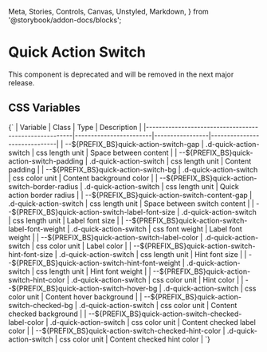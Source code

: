   Meta,
  Stories,
  Controls,
  Canvas,
  Unstyled,
  Markdown,
} from '@storybook/addon-docs/blocks';


<Meta of={DQuickActionSwitchStories} />

# Quick Action Switch

<Unstyled>
  <DAlert theme="danger">
    <span>This component is deprecated and will be removed in the next major release.</span>
  </DAlert>
</Unstyled>

## CSS Variables

<Markdown>
  {`
| Variable                                              | Class                  | Type            | Description                  |
|-------------------------------------------------------|------------------------|-----------------|------------------------------|
| --${PREFIX_BS}quick-action-switch-gap                 | .d-quick-action-switch | css length unit | Space between content        |
| --${PREFIX_BS}quick-action-switch-padding             | .d-quick-action-switch | css length unit | Content padding              |
| --${PREFIX_BS}quick-action-switch-bg                  | .d-quick-action-switch | css color unit  | Content background color     |
| --${PREFIX_BS}quick-action-switch-border-radius       | .d-quick-action-switch | css length unit | Quick action border radius   |
| --${PREFIX_BS}quick-action-switch-content-gap         | .d-quick-action-switch | css length unit | Space between switch content |
| --${PREFIX_BS}quick-action-switch-label-font-size     | .d-quick-action-switch | css length unit | Label font size              |
| --${PREFIX_BS}quick-action-switch-label-font-weight   | .d-quick-action-switch | css font weight | Label font weight            |
| --${PREFIX_BS}quick-action-switch-label-color         | .d-quick-action-switch | css color unit  | Label color                  |
| --${PREFIX_BS}quick-action-switch-hint-font-size      | .d-quick-action-switch | css length unit | Hint font size               |
| --${PREFIX_BS}quick-action-switch-hint-font-weight    | .d-quick-action-switch | css length unit | Hint font weight             |
| --${PREFIX_BS}quick-action-switch-hint-color          | .d-quick-action-switch | css color unit  | Hint color                   |
| --${PREFIX_BS}quick-action-switch-hover-bg            | .d-quick-action-switch | css color unit  | Content hover background     |
| --${PREFIX_BS}quick-action-switch-checked-bg          | .d-quick-action-switch | css color unit  | Content checked background   |
| --${PREFIX_BS}quick-action-switch-checked-label-color | .d-quick-action-switch | css color unit  | Content checked label color  |
| --${PREFIX_BS}quick-action-switch-checked-hint-color  | .d-quick-action-switch | css color unit  | Content checked hint color   |
  `}
</Markdown>
<Canvas of={DQuickActionSwitchStories.Default} />
<Controls of={DQuickActionSwitchStories.Default} />
<Stories />
